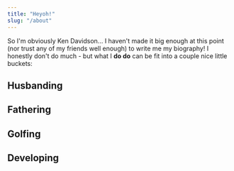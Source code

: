 ```yaml
---
title: "Heyoh!"
slug: "/about"
---
```


So I'm obviously Ken Davidson... I haven't made it big enough at this point (nor trust any of my friends well enough) to write me my biography!  I honestly don't do much - but what I **do do** can be fit into a couple nice little buckets:

## Husbanding

## Fathering

## Golfing

## Developing